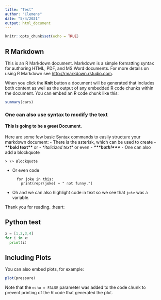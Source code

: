```yaml
---
title: "Test"
author: "Clemens"
date: "5/4/2021"
output: html_document
---
```


```r
knitr::opts_chunk$set(echo = TRUE)
```

## R Markdown

This is an R Markdown document. Markdown is a simple formatting syntax for authoring HTML, PDF, and MS Word documents. For more details on using R Markdown see <http://rmarkdown.rstudio.com>.

When you click the **Knit** button a document will be generated that includes both content as well as the output of any embedded R code chunks within the document. You can embed an R code chunk like this:

```r
summary(cars)
```

### One can also use syntax to modify the text
#### This is going to be a ~~great~~ Document.
Here are some few basic Syntax commands to easily structure your markdown document:
- There is the asterisk, which can be used to create
  - **\*\*bold text\*\*** or
  - *\*italicized text\** or even
  - ***\*\*\*both!\*\*\****
- One can also add a blockquote

    > \> Blockquote

- Or even code

        for joke in this:
          print(repr(joke) + " not funny.")

- Oh and we can also highlight code in text so we see that `joke` was a variable.

Thank you for reading. :heart:


##  Python test
```python
x = [1,2,3,4]
for i in x:
  print(i)
```


## Including Plots

You can also embed plots, for example:

```r
plot(pressure)
```

Note that the `echo = FALSE` parameter was added to the code chunk to prevent printing of the R code that generated the plot.
